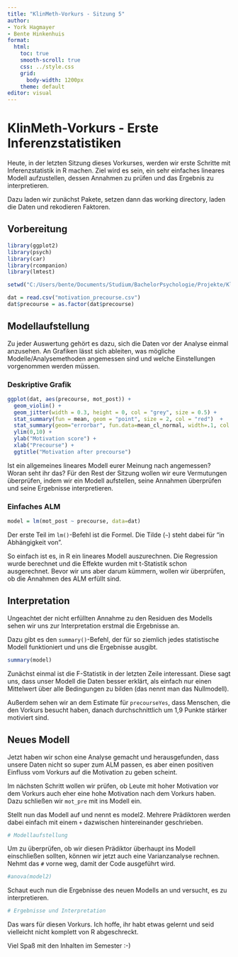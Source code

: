```yaml
---
title: "KlinMeth-Vorkurs - Sitzung 5"
author:
- York Hagmayer
- Bente Hinkenhuis
format:
  html:
    toc: true
    smooth-scroll: true
    css: ../style.css
    grid: 
      body-width: 1200px
    theme: default
editor: visual
---
```


# KlinMeth-Vorkurs - Erste Inferenzstatistiken

Heute, in der letzten Sitzung dieses Vorkurses, werden wir erste Schritte mit Inferenzstatistik in R machen. Ziel wird es sein, ein sehr einfaches lineares Modell aufzustellen, dessen Annahmen zu prüfen und das Ergebnis zu interpretieren.

Dazu laden wir zunächst Pakete, setzen dann das working directory, laden die Daten und rekodieren Faktoren.

## Vorbereitung

```r
library(ggplot2)
library(psych)
library(car)
library(rcompanion)
library(lmtest)

setwd("C:/Users/bente/Documents/Studium/BachelorPsychologie/Projekte/KlinMethGoettingen/Vorkurs")

dat = read.csv("motivation_precourse.csv")
dat$precourse = as.factor(dat$precourse)
```

## Modellaufstellung

Zu jeder Auswertung gehört es dazu, sich die Daten vor der Analyse einmal anzusehen. An Grafiken lässt sich ableiten, was mögliche Modelle/Analysemethoden angemessen sind und welche Einstellungen vorgenommen werden müssen.

### Deskriptive Grafik

```r
ggplot(dat, aes(precourse, mot_post)) + 
  geom_violin() + 
  geom_jitter(width = 0.3, height = 0, col = "grey", size = 0.5) +
  stat_summary(fun = mean, geom = "point", size = 2, col = "red")  +
  stat_summary(geom="errorbar", fun.data=mean_cl_normal, width=.1, col ="red")+
  ylim(0,10) +
  ylab("Motivation score") + 
  xlab("Precourse") +
  ggtitle("Motivation after precourse")
```

Ist ein allgemeines lineares Modell eurer Meinung nach angemessen? Woran seht ihr das? Für den Rest der Sitzung wollen wir eure Vermutungen überprüfen, indem wir ein Modell aufstellen, seine Annahmen überprüfen und seine Ergebnisse interpretieren.

### Einfaches ALM

```r
model = lm(mot_post ~ precourse, data=dat)
```

Der erste Teil im `lm()`-Befehl ist die Formel. Die Tilde (`~`) steht dabei für "in Abhängigkeit von".

So einfach ist es, in R ein lineares Modell auszurechnen. Die Regression wurde berechnet und die Effekte wurden mit t-Statistik schon ausgerechnet. Bevor wir uns aber darum kümmern, wollen wir überprüfen, ob die Annahmen des ALM erfüllt sind.

## Interpretation

Ungeachtet der nicht erfüllten Annahme zu den Residuen des Modells sehen wir uns zur Interpretation erstmal die Ergebnisse an.

Dazu gibt es den `summary()`-Befehl, der für so ziemlich jedes statistische Modell funktioniert und uns die Ergebnisse ausgibt.

```r
summary(model)
```

Zunächst einmal ist die F-Statistik in der letzten Zeile interessant. Diese sagt uns, dass unser Modell die Daten besser erklärt, als einfach nur einen Mittelwert über alle Bedingungen zu bilden (das nennt man das Nullmodell).

Außerdem sehen wir an dem Estimate für `precourseYes`, dass Menschen, die den Vorkurs besucht haben, danach durchschnittlich um 1,9 Punkte stärker motiviert sind.

## Neues Modell

Jetzt haben wir schon eine Analyse gemacht und herausgefunden, dass unsere Daten nicht so super zum ALM passen, es aber einen positiven Einfluss vom Vorkurs auf die Motivation zu geben scheint.

Im nächsten Schritt wollen wir prüfen, ob Leute mit hoher Motivation vor dem Vorkurs auch eher eine hohe Motivation nach dem Vorkurs haben. Dazu schließen wir `mot_pre` mit ins Modell ein.

Stellt nun das Modell auf und nennt es model2. Mehrere Prädiktoren werden dabei einfach mit einem `+` dazwischen hintereinander geschrieben.

```r
# Modellaufstellung

```

Um zu überprüfen, ob wir diesen Prädiktor überhaupt ins Modell einschließen sollten, können wir jetzt auch eine Varianzanalyse rechnen. Nehmt das `#` vorne weg, damit der Code ausgeführt wird.

```r
#anova(model2)
```

Schaut euch nun die Ergebnisse des neuen Modells an und versucht, es zu interpretieren.

```r
# Ergebnisse und Interpretation

```

Das wars für diesen Vorkurs. Ich hoffe, ihr habt etwas gelernt und seid vielleicht nicht komplett von R abgeschreckt.

Viel Spaß mit den Inhalten im Semester :-)
